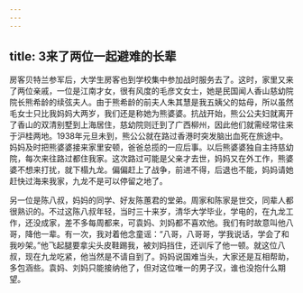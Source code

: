 ```yaml
---
---
---
```

title: 3来了两位一起避难的长辈
---




房客贝特兰参军后，大学生房客也到学校集中参加战时服务去了。这时，家里又来了两位亲戚，一位是江南才女，很有风度的毛彦文女士，她是民国闻人香山慈幼院院长熊希龄的续弦夫人。由于熊希龄的前夫人朱其慧是我五姨父的姑母，所以虽然毛女士只比我妈妈大两岁，我们还是称她为熊婆婆。抗战开始，熊公公夫妇就离开了香山的双清别墅到上海居住，慈幼院则迁到了广西柳州，因此他们就需经常往来于沪桂两地。1938年元旦未到，熊公公就在路过香港时突发脑出血死在旅途中。妈妈及时把熊婆婆接来家里安顿，爸爸总揽的一应后事。以后熊婆婆独自主持慈幼院，每次来往路过都住我家。这次路过可能是父亲才去世，妈妈又在外工作，熊婆婆不想来打扰，就下榻九龙。偏偏赶上了战争，前进不得，后退也不能，妈妈请她赶快过海来我家，九龙不是可以停留之地了。

另一位是陈八叔，妈妈的同学、好友陈蕙君的堂弟。周家和陈家是世交，同辈人都很熟识的。不过这陈八叔年轻，当时三十来岁，清华大学毕业，学电的，在九龙工作，还没成家，差不多每周都来，可袁妈、刘妈都不喜欢他。我们有时故意叫他八哥，降他一辈。有一次，我对着他念童谣：“八哥，八哥哥，学我说话，学会了和我吵架。”他飞起腿要拿尖头皮鞋踢我，被刘妈挡住，还训斥了他一顿。就这位八叔，现在九龙吃紧，他当然是不请自到了。妈妈说国难当头，大家还是互相帮助，多包涵些。袁妈、刘妈只能接纳他了，但对这位唯一的男子汉，谁也没抱什么期望。